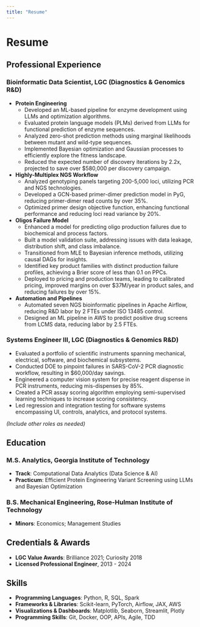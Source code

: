 ```yaml
---
title: "Resume"
---
```


# Resume

## Professional Experience

### **Bioinformatic Data Scientist, LGC (Diagnostics & Genomics R&D)**

- **Protein Engineering**
  - Developed an ML-based pipeline for enzyme development using LLMs and optimization algorithms.
  - Evaluated protein language models (PLMs) derived from LLMs for functional prediction of enzyme sequences.
  - Analyzed zero-shot prediction methods using marginal likelihoods between mutant and wild-type sequences.
  - Implemented Bayesian optimization and Gaussian processes to efficiently explore the fitness landscape.
  - Reduced the expected number of discovery iterations by 2.2x, projected to save over $580,000 per discovery campaign.

- **Highly-Multiplex NGS Workflow**
  - Analyzed genotyping panels targeting 200-5,000 loci, utilizing PCR and NGS technologies.
  - Developed a GCN-based primer-dimer prediction model in PyG, reducing primer-dimer read counts by over 35%.
  - Optimized primer design objective function, enhancing functional performance and reducing loci read variance by 20%.

- **Oligos Failure Model**
  - Enhanced a model for predicting oligo production failures due to biochemical and process factors.
  - Built a model validation suite, addressing issues with data leakage, distribution shift, and class imbalance.
  - Transitioned from MLE to Bayesian inference methods, utilizing causal DAGs for insights.
  - Identified key product families with distinct production failure profiles, achieving a Brier score of less than 0.1 on PPCs.
  - Deployed to pricing and production teams, leading to calibrated pricing, improved margins on over $37M/year in product sales, and reducing failures by over 15%.

- **Automation and Pipelines**
  - Automated seven NGS bioinformatic pipelines in Apache Airflow, reducing R&D labor by 2 FTEs under ISO 13485 control.
  - Designed an ML pipeline in AWS to predict positive drug screens from LCMS data, reducing labor by 2.5 FTEs.

### **Systems Engineer III, LGC (Diagnostics & Genomics R&D)**

- Evaluated a portfolio of scientific instruments spanning mechanical, electrical, software, and biochemical subsystems.
- Conducted DOE to pinpoint failures in SARS-CoV-2 PCR diagnostic workflow, resulting in $60,000/day savings.
- Engineered a computer vision system for precise reagent dispense in PCR instruments, reducing mis-dispenses by 85%.
- Created a PCR assay scoring algorithm employing semi-supervised learning techniques to increase scoring consistency.
- Led regression and integration testing for software systems encompassing UI, controls, analytics, and protocol systems.

*(Include other roles as needed)*

## Education

### **M.S. Analytics, Georgia Institute of Technology**

- **Track**: Computational Data Analytics (Data Science & AI)
- **Practicum**: Efficient Protein Engineering Variant Screening using LLMs and Bayesian Optimization

### **B.S. Mechanical Engineering, Rose-Hulman Institute of Technology**

- **Minors**: Economics; Management Studies

## Credentials & Awards

- **LGC Value Awards**: Brilliance 2021; Curiosity 2018
- **Licensed Professional Engineer**, 2013 - 2024

## Skills

- **Programming Languages**: Python, R, SQL, Spark
- **Frameworks & Libraries**: Scikit-learn, PyTorch, Airflow, JAX, AWS
- **Visualizations & Dashboards**: Matplotlib, Seaborn, Streamlit, Plotly
- **Programming Skills**: Git, Docker, OOP, APIs, Agile, TDD
